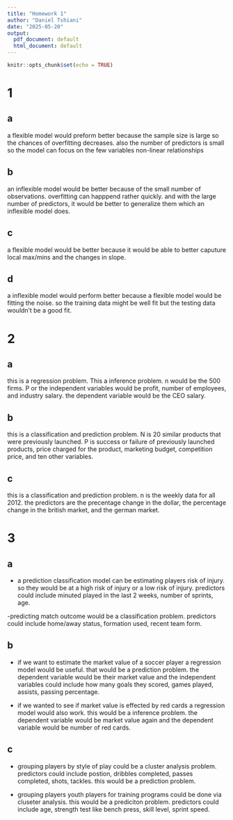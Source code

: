```yaml
---
title: "Homework 1"
author: "Daniel Tshiani"
date: "2025-05-20"
output:
  pdf_document: default
  html_document: default
---
```


```r
knitr::opts_chunk$set(echo = TRUE)
```

# 1

## a
a flexible model would preform better because the sample size is large so the chances of overfitting decreases. also the number of predictors is small so the model can focus on the few variables non-linear relationships

## b
an inflexible model would be better because of the small number of observations. overfitting can happpend rather quickly. and with the large number of predictors, it would be better to generalize them which an inflexible model does.

## c
a flexible model would be better because it would be able to better caputure local max/mins and the changes in slope.

## d
a inflexible model would perform better because a flexible model would be fitting the noise. so the training data might be well fit but the testing data wouldn't be a good fit.

# 2

## a
this is a regression problem. This a inference problem. n would be the 500 firms. P or the independent variables would be profit, number of employees, and industry salary. the dependent variable would be the CEO salary.

## b
this is a classification and prediction problem. N is 20 similar products that were previously launched. P is success or failure of previously launched products, price charged for the product, marketing budget, competition price, and ten other variables.

## c
this is a classification and prediction problem. n is the weekly data for all 2012. the predictors are the precentage change in the dollar, the percentage change in the british market, and the german market.

# 3

## a
- a prediction classification model can be estimating players risk of injury. so they would be at a high risk of injury or a low risk of injury. predictors could include minuted played in the last 2 weeks, number of sprints, age.

-predicting match outcome would be a classification problem. predictors could include home/away status, formation used, recent team form.

## b
- if we want to estimate the market value of a soccer player a regression model would be useful. that would be a prediction problem. the dependent variable would be their market value and the independent variables could include how many goals they scored, games played, assists, passing percentage.

- if we wanted to see if market value is effected by red cards a regression model would also work. this would be a inference problem. the dependent variable would be market value again and the dependent variable would be number of red cards.

## c

- grouping players by style of play could be a cluster analysis problem. predictors could include postion, dribbles completed, passes completed, shots, tackles. this would be a prediction problem.

- grouping players youth players for training programs could be done via cluseter analysis. this would be a prediciton problem. predictors could include age, strength test like bench press, skill level, sprint speed.
